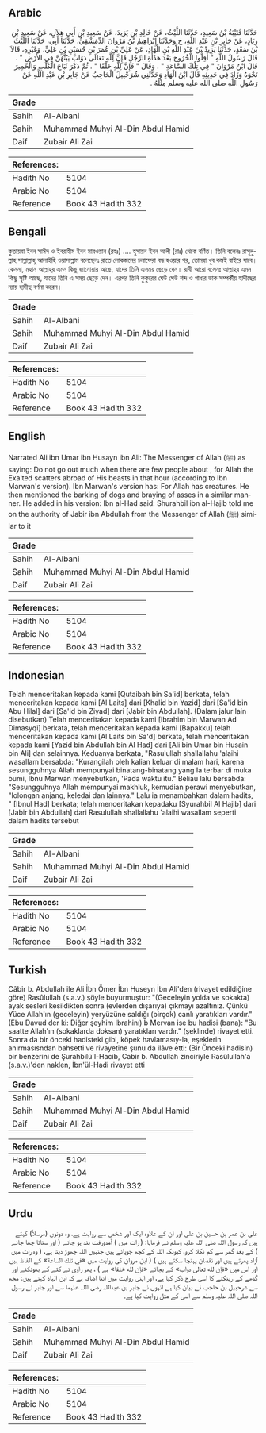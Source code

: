 ## Arabic


<div dir="rtl" lang="ar" style={{fontSize:'larger',backgroundColor:'#f8f9fa',padding:20}}>
حَدَّثَنَا قُتَيْبَةُ بْنُ سَعِيدٍ، حَدَّثَنَا اللَّيْثُ، عَنْ خَالِدِ بْنِ يَزِيدَ، عَنْ سَعِيدِ بْنِ أَبِي هِلاَلٍ، عَنْ سَعِيدِ بْنِ زِيَادٍ، عَنْ جَابِرِ بْنِ عَبْدِ اللَّهِ، ح وَحَدَّثَنَا إِبْرَاهِيمُ بْنُ مَرْوَانَ الدِّمَشْقِيُّ، حَدَّثَنَا أَبِي، حَدَّثَنَا اللَّيْثُ بْنُ سَعْدٍ، حَدَّثَنَا يَزِيدُ بْنُ عَبْدِ اللَّهِ بْنِ الْهَادِ، عَنْ عَلِيِّ بْنِ عُمَرَ بْنِ حُسَيْنِ بْنِ عَلِيٍّ، وَغَيْرِهِ، قَالاَ قَالَ رَسُولُ اللَّهِ ‏"‏ أَقِلُّوا الْخُرُوجَ بَعْدَ هَدْأَةِ الرِّجْلِ فَإِنَّ لِلَّهِ تَعَالَى دَوَابَّ يَبُثُّهُنَّ فِي الأَرْضِ ‏"‏ ‏.‏ قَالَ ابْنُ مَرْوَانَ ‏"‏ فِي تِلْكَ السَّاعَةِ ‏"‏ ‏.‏ وَقَالَ ‏"‏ فَإِنَّ لِلَّهِ خَلْقًا ‏"‏ ‏.‏ ثُمَّ ذَكَرَ نُبَاحَ الْكَلْبِ وَالْحَمِيرَ نَحْوَهُ وَزَادَ فِي حَدِيثِهِ قَالَ ابْنُ الْهَادِ وَحَدَّثَنِي شُرَحْبِيلُ الْحَاجِبُ عَنْ جَابِرِ بْنِ عَبْدِ اللَّهِ عَنْ رَسُولِ اللَّهِ صلى الله عليه وسلم مِثْلَهُ ‏.‏
</div>
<div style={{backgroundColor:'#f8f9fa',padding:20, marginBottom: 10}}><table> <thead> <tr> <th>Grade</th> <th></th> </tr> </thead> <tbody> <tr><td>Sahih</td><td>Al-Albani</td></tr><tr><td>Sahih</td><td>Muhammad Muhyi Al-Din Abdul Hamid</td></tr><tr><td>Daif</td><td>Zubair Ali Zai</td></tr></tbody></table><table> <thead> <tr> <th>References:</th> <th></th> </tr> </thead> <tbody><tr><td>Hadith No</td><td>5104</td></tr><tr><td>Arabic No</td><td>5104</td></tr><tr><td>Reference</td><td>Book 43 Hadith 332</td></tr></tbody></table></div>

## Bengali


<div dir="ltr" lang="bn" style={{fontSize:'larger',backgroundColor:'#f8f9fa',padding:20}}>
কুতায়বা ইবন সাঈদ ও ইবরাহীম ইবন মারওয়ান (রহঃ) .... হুসায়ন ইবন আলী (রাঃ) থেকে বর্ণিত। তিনি বলেনঃ রাসূলুল্লাহ সাল্লাল্লাহু আলাইহি ওয়াসাল্লাম বলেছেনঃ রাতে লোকজনের চলাফেরা বন্ধ হওয়ার পর, তোমরা খুব কমই বাইরে যাবে। কেননা, মহান আল্লাহ্‌র এমন কিছু জানোয়ার আছে, যাদের তিনি এসময় ছেড়ে দেন। রাবী আরো বলেনঃ আল্লাহ্‌র এমন কিছু সৃষ্টি আছে, যাদের তিনি এ সময় ছেড়ে দেন। এরপর তিনি কুকুরের ঘেউ ঘেউ শব্দ ও গাধার ডাক সম্পর্কীয় হাদীছের ন্যায় হাদীছ বর্ণনা করেন।
</div>
<div style={{backgroundColor:'#f8f9fa',padding:20, marginBottom: 10}}><table> <thead> <tr> <th>Grade</th> <th></th> </tr> </thead> <tbody> <tr><td>Sahih</td><td>Al-Albani</td></tr><tr><td>Sahih</td><td>Muhammad Muhyi Al-Din Abdul Hamid</td></tr><tr><td>Daif</td><td>Zubair Ali Zai</td></tr></tbody></table><table> <thead> <tr> <th>References:</th> <th></th> </tr> </thead> <tbody><tr><td>Hadith No</td><td>5104</td></tr><tr><td>Arabic No</td><td>5104</td></tr><tr><td>Reference</td><td>Book 43 Hadith 332</td></tr></tbody></table></div>

## English


<div dir="ltr" lang="en" style={{fontSize:'larger',backgroundColor:'#f8f9fa',padding:20}}>
Narrated Ali ibn Umar ibn Husayn ibn Ali: The Messenger of Allah (ﷺ) as saying: Do not go out much when there are few people about , for Allah the Exalted scatters abroad of His beasts in that hour (according to Ibn Marwan's version). Ibn Marwan's version has: For Allah has creatures. He then mentioned the barking of dogs and braying of asses in a similar manner. He added in his version: Ibn al-Had said: Shurahbil ibn al-Hajib told me on the authority of Jabir ibn Abdullah from the Messenger of Allah (ﷺ) similar to it
</div>
<div style={{backgroundColor:'#f8f9fa',padding:20, marginBottom: 10}}><table> <thead> <tr> <th>Grade</th> <th></th> </tr> </thead> <tbody> <tr><td>Sahih</td><td>Al-Albani</td></tr><tr><td>Sahih</td><td>Muhammad Muhyi Al-Din Abdul Hamid</td></tr><tr><td>Daif</td><td>Zubair Ali Zai</td></tr></tbody></table><table> <thead> <tr> <th>References:</th> <th></th> </tr> </thead> <tbody><tr><td>Hadith No</td><td>5104</td></tr><tr><td>Arabic No</td><td>5104</td></tr><tr><td>Reference</td><td>Book 43 Hadith 332</td></tr></tbody></table></div>

## Indonesian


<div dir="ltr" lang="id" style={{fontSize:'larger',backgroundColor:'#f8f9fa',padding:20}}>
Telah menceritakan kepada kami [Qutaibah bin Sa'id] berkata, telah menceritakan kepada kami [Al Laits] dari [Khalid bin Yazid] dari [Sa'id bin Abu Hilal] dari [Sa'id bin Ziyad] dari [Jabir bin Abdullah]. (Dalam jalur lain disebutkan) Telah menceritakan kepada kami [Ibrahim bin Marwan Ad Dimasyqi] berkata, telah menceritakan kepada kami [Bapakku] telah menceritakan kepada kami [Al Laits bin Sa'd] berkata, telah menceritakan kepada kami [Yazid bin Abdullah bin Al Had] dari [Ali bin Umar bin Husain bin Ali] dan selainnya. Keduanya berkata, "Rasulullah shallallahu 'alaihi wasallam bersabda: "Kurangilah oleh kalian keluar di malam hari, karena sesungguhnya Allah mempunyai binatang-binatang yang Ia terbar di muka bumi, Ibnu Marwan menyebutkan, 'Pada waktu itu." Beliau lalu bersabda: "Sesungguhnya Allah mempunyai makhluk, kemudian perawi menyebutkan, "lolongan anjang, keledai dan lainnya." Lalu ia menambahkan dalam hadits, " [Ibnul Had] berkata; telah menceritakan kepadaku [Syurahbil Al Hajib] dari [Jabir bin Abdullah] dari Rasulullah shallallahu 'alaihi wasallam seperti dalam hadits tersebut
</div>
<div style={{backgroundColor:'#f8f9fa',padding:20, marginBottom: 10}}><table> <thead> <tr> <th>Grade</th> <th></th> </tr> </thead> <tbody> <tr><td>Sahih</td><td>Al-Albani</td></tr><tr><td>Sahih</td><td>Muhammad Muhyi Al-Din Abdul Hamid</td></tr><tr><td>Daif</td><td>Zubair Ali Zai</td></tr></tbody></table><table> <thead> <tr> <th>References:</th> <th></th> </tr> </thead> <tbody><tr><td>Hadith No</td><td>5104</td></tr><tr><td>Arabic No</td><td>5104</td></tr><tr><td>Reference</td><td>Book 43 Hadith 332</td></tr></tbody></table></div>

## Turkish


<div dir="ltr" lang="tr" style={{fontSize:'larger',backgroundColor:'#f8f9fa',padding:20}}>
Câbir b. Abdullah ile Ali İbn Ömer İbn Huseyn İbn Ali'den (rivayet edildiğine göre) Rasûlullah (s.a.v.) şöyle buyurmuştur: "(Geceleyin yolda ve sokakta) ayak sesleri kesildikten sonra (evlerden dışarıya) çıkmayı azaltınız. Çünkü Yüce Allah'ın (geceleyin) yer­yüzüne saldığı (birçok) canlı yaratıkları vardır." (Ebu Davud der ki: Diğer şeyhim İbrahinı) b Mervan ise bu hadisi (ba­na): "Bu saatte Allah'ın (sokaklarda doksan) yaratıkları vardır." (şeklinde) rivayet etti. Sonra da bir önceki hadisteki gibi, köpek havlamasıy-la, eşeklerin anırmasısndan bahsetti ve rivayetine şunu da ilâve etti: (Bir Önceki hadisin) bir benzerini de Şurahbilü'l-Hacib, Cabir b. Abdullah zinciriyle Rasûlullah'a (s.a.v.)'den naklen, İbn'ül-Hadi rivayet etti
</div>
<div style={{backgroundColor:'#f8f9fa',padding:20, marginBottom: 10}}><table> <thead> <tr> <th>Grade</th> <th></th> </tr> </thead> <tbody> <tr><td>Sahih</td><td>Al-Albani</td></tr><tr><td>Sahih</td><td>Muhammad Muhyi Al-Din Abdul Hamid</td></tr><tr><td>Daif</td><td>Zubair Ali Zai</td></tr></tbody></table><table> <thead> <tr> <th>References:</th> <th></th> </tr> </thead> <tbody><tr><td>Hadith No</td><td>5104</td></tr><tr><td>Arabic No</td><td>5104</td></tr><tr><td>Reference</td><td>Book 43 Hadith 332</td></tr></tbody></table></div>

## Urdu


<div dir="rtl" lang="ur" style={{fontSize:'larger',backgroundColor:'#f8f9fa',padding:20}}>
علی بن عمر بن حسین بن علی اور ان کے علاوہ ایک اور شخص سے روایت ہے، وہ دونوں (مرسلاً) کہتے ہیں کہ رسول اللہ صلی اللہ علیہ وسلم نے فرمایا: ( رات میں ) آمدورفت بند ہو جانے ( اور سناٹا چھا جانے ) کے بعد گھر سے کم نکلا کرو، کیونکہ اللہ کے کچھ چوپائے ہیں جنہیں اللہ چھوڑ دیتا ہے، ( وہ رات میں آزاد پھرتے ہیں اور نقصان پہنچا سکتے ہیں ) ( ابن مروان کی روایت میں «في تلك الساعة» کے الفاظ ہیں اور اس میں «فإن لله تعالى دواب» کے بجائے «فإن لله خلقا» ہے ) ، پھر راوی نے کتے کے بھونکنے اور گدھے کے رینکنے کا اسی طرح ذکر کیا ہے، اور اپنی روایت میں اتنا اضافہ ہے کہ ابن الہاد کہتے ہیں: مجھ سے شرحبیل بن حاجب نے بیان کیا ہے انہوں نے جابر بن عبداللہ رضی اللہ عنہما سے اور جابر نے رسول اللہ صلی اللہ علیہ وسلم سے اسی کے مثل روایت کیا ہے۔
</div>
<div style={{backgroundColor:'#f8f9fa',padding:20, marginBottom: 10}}><table> <thead> <tr> <th>Grade</th> <th></th> </tr> </thead> <tbody> <tr><td>Sahih</td><td>Al-Albani</td></tr><tr><td>Sahih</td><td>Muhammad Muhyi Al-Din Abdul Hamid</td></tr><tr><td>Daif</td><td>Zubair Ali Zai</td></tr></tbody></table><table> <thead> <tr> <th>References:</th> <th></th> </tr> </thead> <tbody><tr><td>Hadith No</td><td>5104</td></tr><tr><td>Arabic No</td><td>5104</td></tr><tr><td>Reference</td><td>Book 43 Hadith 332</td></tr></tbody></table></div>